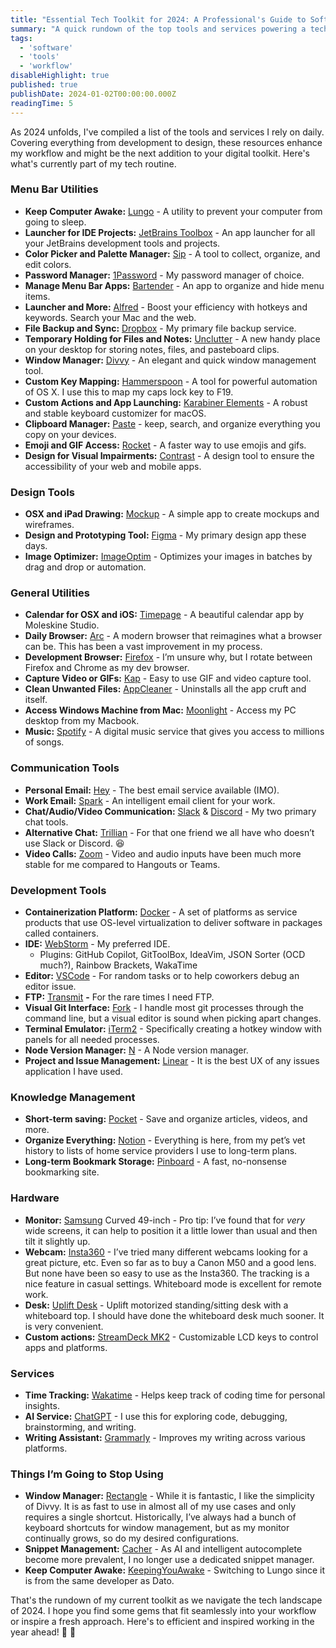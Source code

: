 ```yaml
---
title: "Essential Tech Toolkit for 2024: A Professional's Guide to Software & Services"
summary: "A quick rundown of the top tools and services powering a tech professional's workflow in 2024. This guide covers essential software for development, design, communication, and productivity in today's tech world."
tags:
  - 'software'
  - 'tools'
  - 'workflow'
disableHighlight: true
published: true
publishDate: 2024-01-02T00:00:00.000Z
readingTime: 5
---
```


As 2024 unfolds, I've compiled a list of the tools and services I rely on daily. Covering everything from development to design, these resources enhance my workflow and might be the next addition to your digital toolkit. Here's what's currently part of my tech routine.

### **Menu Bar Utilities**

- **Keep Computer Awake:** [Lungo](https://sindresorhus.com/lungo) - A utility to prevent your computer from going to sleep.
- **Launcher for IDE Projects:** [JetBrains Toolbox](https://www.jetbrains.com/toolbox-app/) - An app launcher for all your JetBrains development tools and projects.
- **Color Picker and Palette Manager:** [Sip](https://sipapp.io/) - A tool to collect, organize, and edit colors.
- **Password Manager:** [1Password](https://1password.com/) - My password manager of choice.
- **Manage Menu Bar Apps:** [Bartender](https://www.macbartender.com/) - An app to organize and hide menu items.
- **Launcher and More:** [Alfred](https://www.alfredapp.com/) - Boost your efficiency with hotkeys and keywords. Search your Mac and the web.
- **File Backup and Sync:** [Dropbox](https://www.dropbox.com/) - My primary file backup service.
- **Temporary Holding for Files and Notes:** [Unclutter](https://unclutterapp.com/) - A new handy place on your desktop for storing notes, files, and pasteboard clips.
- **Window Manager:** [Divvy](https://mizage.com/divvy/) - An elegant and quick window management tool.
- **Custom Key Mapping:** [Hammerspoon](https://www.hammerspoon.org/) - A tool for powerful automation of OS X. I use this to map my caps lock key to F19.
- **Custom Actions and App Launching:** [Karabiner Elements](https://karabiner-elements.pqrs.org/) - A robust and stable keyboard customizer for macOS.
- **Clipboard Manager:** [Paste](https://pasteapp.io/) - keep, search, and organize everything you copy on your devices.
- **Emoji and GIF Access:** [Rocket](https://matthewpalmer.net/rocket/) - A faster way to use emojis and gifs.
- **Design for Visual Impairments:** [Contrast](https://usecontrast.com/) - A design tool to ensure the accessibility of your web and mobile apps.

### **Design Tools**

- **OSX and iPad Drawing:** [Mockup](https://mockup.io/) - A simple app to create mockups and wireframes.
- **Design and Prototyping Tool:** [Figma](https://www.figma.com/) - My primary design app these days.
- **Image Optimizer:** [ImageOptim](https://imageoptim.com/mac) - Optimizes your images in batches by drag and drop or automation.

### **General Utilities**

- **Calendar for OSX and iOS:** [Timepage](https://www.moleskine.com/en-us/shop/moleskine-smart/apps-and-services/timepage/) - A beautiful calendar app by Moleskine Studio.
- **Daily Browser:** [Arc](https://www.arc.net/) - A modern browser that reimagines what a browser can be. This has been a vast improvement in my process.
- **Development Browser:** [Firefox](https://www.mozilla.org/en-US/firefox/) - I’m unsure why, but I rotate between Firefox and Chrome as my dev browser.
- **Capture Video or GIFs:** [Kap](https://getkap.co/) - Easy to use GIF and video capture tool.
- **Clean Unwanted Files:** [AppCleaner](https://freemacsoft.net/appcleaner/) - Uninstalls all the app cruft and itself.
- **Access Windows Machine from Mac:** [Moonlight](https://moonlight-stream.org/) - Access my PC desktop from my Macbook.
- **Music:** [Spotify](https://www.spotify.com/) - A digital music service that gives you access to millions of songs.

### **Communication Tools**

- **Personal Email:** [Hey](https://hey.com/) - The best email service available (IMO).
- **Work Email:** [Spark](https://sparkmailapp.com/) - An intelligent email client for your work.
- **Chat/Audio/Video Communication:** [Slack](https://slack.com/) & [Discord](https://discord.com/) - My two primary chat tools.
- **Alternative Chat:** [Trillian](https://www.trillian.im/) - For that one friend we all have who doesn’t use Slack or Discord. 😆
- **Video Calls:** [Zoom](https://zoom.us/) - Video and audio inputs have been much more stable for me compared to Hangouts or Teams.

### **Development Tools**

- **Containerization Platform:** [Docker](https://www.docker.com/) - A set of platforms as service products that use OS-level virtualization to deliver software in packages called containers.
- **IDE:** [WebStorm](https://www.jetbrains.com/webstorm/) - My preferred IDE.
  - Plugins: GitHub Copilot, GitToolBox, IdeaVim, JSON Sorter (OCD much?), Rainbow Brackets, WakaTime
- **Editor:** [VSCode](https://code.visualstudio.com/) - For random tasks or to help coworkers debug an editor issue.
- **FTP:** [Transmit](https://panic.com/transmit/) **-** For the rare times I need FTP.
- **Visual Git Interface:** [Fork](https://fork.dev/) - I handle most git processes through the command line, but a visual editor is sound when picking apart changes.
- **Terminal Emulator:** [iTerm2](https://iterm2.com/) - Specifically creating a hotkey window with panels for all needed processes.
- **Node Version Manager:** [N](https://github.com/tj/n) - A Node version manager.
- **Project and Issue Management:** [Linear](https://linear.app/) - It is the best UX of any issues application I have used.

### **Knowledge Management**

- **Short-term saving:** [Pocket](https://getpocket.com/) - Save and organize articles, videos, and more.
- **Organize Everything:** [Notion](https://www.notion.so/) - Everything is here, from my pet’s vet history to lists of home service providers I use to long-term plans.
- **Long-term Bookmark Storage:** [Pinboard](https://pinboard.in/) - A fast, no-nonsense bookmarking site.

### **Hardware**

- **Monitor:** [Samsung](https://www.samsung.com/) Curved 49-inch - Pro tip: I’ve found that for _very_ wide screens, it can help to position it a little lower than usual and then tilt it slightly up.
- **Webcam:** [Insta360](https://www.insta360.com/) - I’ve tried many different webcams looking for a great picture, etc. Even so far as to buy a Canon M50 and a good lens. But none have been so easy to use as the Insta360. The tracking is a nice feature in casual settings. Whiteboard mode is excellent for remote work.
- **Desk:** [Uplift Desk](https://www.upliftdesk.com/) - Uplift motorized standing/sitting desk with a whiteboard top. I should have done the whiteboard desk much sooner. It is very convenient.
- **Custom actions:** [StreamDeck MK2](https://www.elgato.com/us/en/p/stream-deck-mk2-black) - Customizable LCD keys to control apps and platforms.

### **Services**

- **Time Tracking:** [Wakatime](https://wakatime.com/) - Helps keep track of coding time for personal insights.
- **AI Service:** [ChatGPT](https://openai.com/) - I use this for exploring code, debugging, brainstorming, and writing.
- **Writing Assistant:** [Grammarly](https://www.grammarly.com/) - Improves my writing across various platforms.

### **Things I’m Going to Stop Using**

- **Window Manager:** [Rectangle](https://rectangleapp.com/) - While it is fantastic, I like the simplicity of Divvy. It is as fast to use in almost all of my use cases and only requires a single shortcut. Historically, I’ve always had a bunch of keyboard shortcuts for window management, but as my monitor continually grows, so do my desired configurations.
- **Snippet Management:** [Cacher](https://www.cacher.io/) - As AI and intelligent autocomplete become more prevalent, I no longer use a dedicated snippet manager.
- **Keep Computer Awake:** [KeepingYouAwake](https://keepingyouawake.app/) - Switching to Lungo since it is from the same developer as Dato.

That's the rundown of my current toolkit as we navigate the tech landscape of 2024. I hope you find some gems that fit seamlessly into your workflow or inspire a fresh approach. Here's to efficient and inspired working in the year ahead! 🍾 🚀
